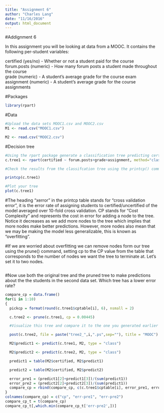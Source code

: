 ```yaml
---
title: "Assignment 6"
author: "Charles Lang"
date: "11/16/2016"
output: html_document
---
```

#Addignment 6

In this assignment you will be looking at data from a MOOC. It contains the following per-student variables:

certified (yes/no) - Whether or not a student paid for the course  
forum.posts (numeric) - How many forum posts a student made throughout the course  
grade (numeric) - A student's average grade for the course exam  
assignment (numeric) - A student's average grade for the course assignments  

#Packages
```r
library(rpart)
```

#Data
```r
#Upload the data sets MOOC1.csv and MOOC2.csv
M1 <- read.csv("MOOC1.csv")

M2 <- read.csv("MOOC2.csv")

```

#Decision tree
```r
#Using the rpart package generate a classification tree predicting certified from the other variables in the M1 data frame.
c.tree1 <- rpart(certified ~ forum.posts+grade+assignment, method="class", data=M1, control = rpart.control(minsplit=1, minbucket = 1, cp=0.001))

#Check the results from the classifcation tree using the printcp() command

printcp(c.tree1)

#Plot your tree
plot(c.tree1)

```

#The heading "xerror" in the printcp table stands for "cross validation error", it is the error rate of assigning students to certified/uncertified of the model averaged over 10-fold cross validation. CP stands for "Cost Complexity" and represents the cost in error for adding a node to the tree. Notice it decreases as we add more nodes to the tree which implies that more nodes make better predictions. However, more nodes also mean that we may be making the model less generalizable, this is known as "overfitting".

#If we are worried about overfitting we can remove nodes form our tree using the prune() command, setting cp to the CP value from the table that corresponds to the number of nodes we want the tree to terminate at. Let's set it to two nodes.

```r

```

#Now use both the original tree and the pruned tree to make predictions about the the students in the second data set. Which tree has a lower error rate?

```r
compare_cp = data.frame()
for(i in 1:10)
{
  pickcp = format(round(c.tree1$cptable[i], 6), nsmall = 2)

  c.tree2 <- prune(c.tree1, cp = 0.00445)

  #Visualize this tree and compare it to the one you generated earlier

  post(c.tree2, file = paste("tree2_",i,".ps",sep=""), title = "MOOC") #This creates a pdf image of the tree

  M2$predict1 <- predict(c.tree1, M2, type = "class")

  M2$predict2 <- predict(c.tree2, M2, type = "class")

  predict1 = table(M2$certified, M2$predict1)

  predict2 = table(M2$certified, M2$predict2)

  error_pre1 = (predict1[2]+predict1[3])/(sum(predict1))
  error_pre2 = (predict2[2]+predict2[3])/(sum(predict1))
  compare_cp = rbind(compare_cp, c(c.tree1$cptable[i], error_pre1, error_pre2))
}
colnames(compare_cp) = c("cp", "err-pre1", "err-pre2")
compare_cp_t = t(compare_cp)
compare_cp_t[,which.min(compare_cp_t['err-pre2',])]
```
